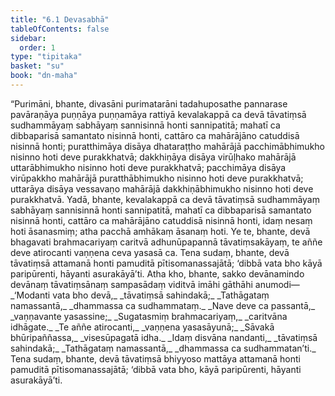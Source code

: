 ```yaml
---
title: "6.1 Devasabhā"
tableOfContents: false
sidebar:
  order: 1
type: "tipitaka"
basket: "su"
book: "dn-maha"
---
```



<DynamicBreadcrumb />

<Division number="294" book="dn-maha" bookNo="7" page="178">

<Paragraph number="645" book="dn-maha">
“Purimāni, bhante, divasāni purimatarāni tadahuposathe pannarase pavāraṇāya puṇṇāya puṇṇamāya rattiyā kevalakappā ca devā tāvatiṃsā sudhammāyaṃ sabhāyaṃ sannisinnā honti sannipatitā; mahatī ca dibbaparisā samantato nisinnā honti, cattāro ca mahārājāno catuddisā nisinnā honti; puratthimāya disāya dhataraṭṭho mahārājā pacchimābhimukho nisinno hoti deve purakkhatvā; dakkhiṇāya disāya virūḷhako mahārājā uttarābhimukho nisinno hoti deve purakkhatvā; pacchimāya disāya virūpakkho mahārājā puratthābhimukho nisinno hoti deve purakkhatvā; uttarāya disāya vessavaṇo mahārājā dakkhiṇābhimukho nisinno hoti deve purakkhatvā. Yadā, bhante, kevalakappā ca devā tāvatiṃsā sudhammāyaṃ sabhāyaṃ sannisinnā honti sannipatitā, mahatī ca dibbaparisā samantato nisinnā honti, cattāro ca mahārājāno catuddisā nisinnā honti, idaṃ nesaṃ hoti āsanasmiṃ; atha pacchā amhākaṃ āsanaṃ hoti.
</Paragraph>

<Paragraph number="646" book="dn-maha">
Ye te, bhante, devā bhagavati brahmacariyaṃ caritvā adhunūpapannā tāvatiṃsakāyaṃ, te aññe deve atirocanti vaṇṇena ceva yasasā ca. Tena sudaṃ, bhante, devā tāvatiṃsā attamanā honti pamuditā pītisomanassajātā; ‘dibbā vata bho kāyā paripūrenti, hāyanti asurakāyā’ti.
</Paragraph>

</Division>
<Division number="295" book="dn-maha" bookNo="7" page="179">

<Paragraph number="647" book="dn-maha">
Atha kho, bhante, sakko devānamindo devānaṃ tāvatiṃsānaṃ sampasādaṃ viditvā imāhi gāthāhi anumodi—
</Paragraph>

<Paragraph number="648" type="verses" book="dn-maha">
_‘Modanti vata bho devā,_  
_tāvatiṃsā sahindakā;_  
_Tathāgataṃ namassantā,_  
_dhammassa ca sudhammataṃ._  

</Paragraph>

<Paragraph number="649" type="verses" book="dn-maha">
_Nave deve ca passantā,_  
_vaṇṇavante yasassine;_  
_Sugatasmiṃ brahmacariyaṃ,_  
_caritvāna idhāgate._  

</Paragraph>

<Paragraph number="650" type="verses" book="dn-maha">
_Te aññe atirocanti,_  
_vaṇṇena yasasāyunā;_  
_Sāvakā bhūripaññassa,_  
_visesūpagatā idha._  

</Paragraph>

<Paragraph number="651" type="verses" book="dn-maha">
_Idaṃ disvāna nandanti,_  
_tāvatiṃsā sahindakā;_  
_Tathāgataṃ namassantā,_  
_dhammassa ca sudhammatan’ti._  

</Paragraph>

<Paragraph number="652" book="dn-maha">
Tena sudaṃ, bhante, devā tāvatiṃsā bhiyyoso mattāya attamanā honti pamuditā pītisomanassajātā; ‘dibbā vata bho, kāyā paripūrenti, hāyanti asurakāyā’ti.
</Paragraph>
</Division>